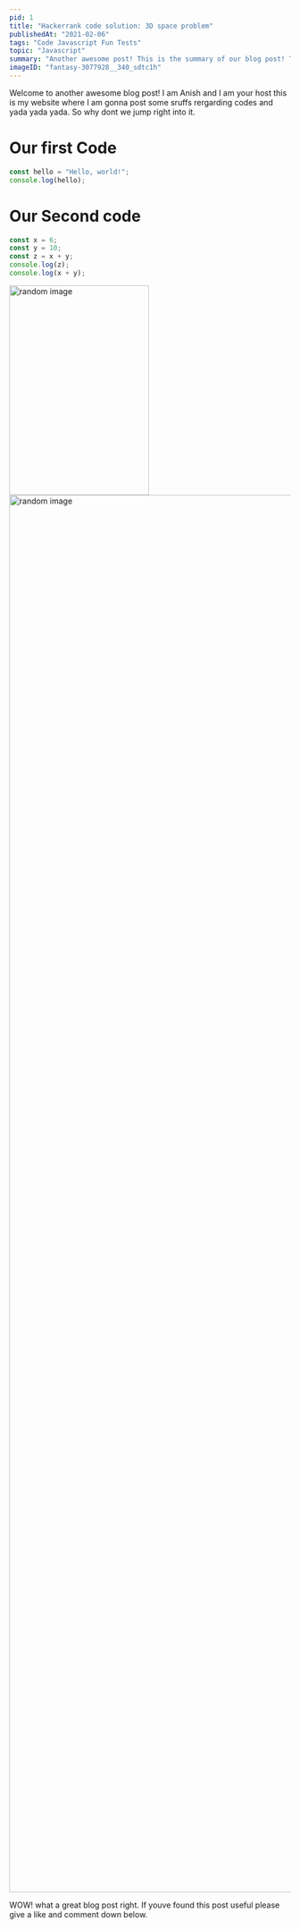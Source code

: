 ```yaml
---
pid: 1
title: "Hackerrank code solution: 3D space problem"
publishedAt: "2021-02-06"
tags: "Code Javascript Fun Tests"
topic: "Javascript"
summary: "Another awesome post! This is the summary of our blog post! This is the summary of our blog post! This is the summary of our blog post!"
imageID: "fantasy-3077928__340_sdtc1h"
---
```


Welcome to another awesome blog post! I am Anish and I am your host this is my website where I am gonna post some sruffs rergarding codes and yada yada yada.
So why dont we jump right into it.

# Our first Code

```javascript
const hello = "Hello, world!";
console.log(hello);
```

# Our Second code

```javascript
const x = 6;
const y = 10;
const z = x + y;
console.log(z);
console.log(x + y);
```

<Image src="r2_r1zpoo" width="250" height="375" alt="random image" />
<Image src="taj_ko6ekz" width="2500" height="2500" alt="random image" />

WOW! what a great blog post right.
If youve found this post useful please give a like and comment down below.
